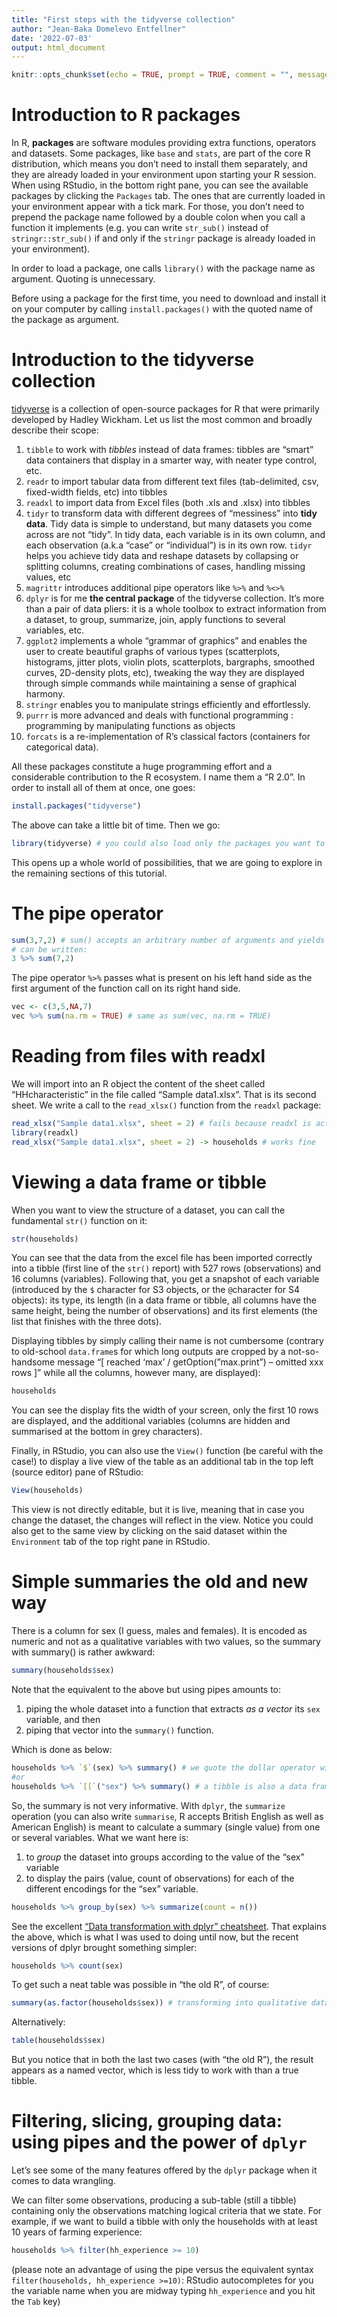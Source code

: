 ```yaml
---
title: "First steps with the tidyverse collection"
author: "Jean-Baka Domelevo Entfellner"
date: '2022-07-03'
output: html_document
---
```


```r
knitr::opts_chunk$set(echo = TRUE, prompt = TRUE, comment = "", message = FALSE)
```


# Introduction to R packages

In R, **packages** are software modules providing extra functions, operators and datasets. Some packages, like `base` and `stats`, are part of the core R distribution, which means you don't need to install them separately, and they are already loaded in your environment upon starting your R session. When using RStudio, in the bottom right pane, you can see the available packages by clicking the `Packages` tab. The ones that are currently loaded in your environment appear with a tick mark. For those, you don't need to prepend the package name followed by a double colon when you call a function it implements (e.g. you can write `str_sub()` instead of `stringr::str_sub()` if and only if the `stringr` package is already loaded in your environment).

In order to load a package, one calls `library()` with the package name as argument. Quoting is unnecessary.

Before using a package for the first time, you need to download and install it on your computer by calling `install.packages()` with the quoted name of the package as argument.

# Introduction to the tidyverse collection

[tidyverse](https://www.tidyverse.org/) is a collection of open-source packages for R that were primarily developed by Hadley Wickham. Let us list the most common and broadly describe their scope:

  1. `tibble` to work with *tibbles* instead of data frames: tibbles are "smart" data containers that display in a smarter way, with neater type control, etc.
  2. `readr` to import tabular data from different text files (tab-delimited, csv, fixed-width fields, etc) into tibbles
  3. `readxl` to import data from Excel files (both .xls and .xlsx) into tibbles
  4. `tidyr` to transform data with different degrees of "messiness" into **tidy data**. Tidy data is simple to understand, but many datasets you come across are not "tidy". In tidy data, each variable is in its own column, and each observation (a.k.a "case" or "individual") is in its own row. `tidyr` helps you achieve tidy data and reshape datasets by collapsing or splitting columns, creating combinations of cases, handling missing values, etc
  5. `magrittr` introduces additional pipe operators like `%>%` and `%<>%`
  5. `dplyr` is for me **the central package** of the tidyverse collection. It's more than a pair of data pliers: it is a whole toolbox to extract information from a dataset, to group, summarize, join, apply functions to several variables, etc.
  6. `ggplot2` implements a whole "grammar of graphics" and enables the user to create beautiful graphs of various types (scatterplots, histograms, jitter plots, violin plots, scatterplots, bargraphs, smoothed curves, 2D-density plots, etc), tweaking the way they are displayed through simple commands while maintaining a sense of graphical harmony.
  7. `stringr` enables you to manipulate strings efficiently and effortlessly.
  8. `purrr` is more advanced and deals with functional programming : programming by manipulating functions as objects
  9. `forcats` is a re-implementation of R's classical factors (containers for categorical data).
  
All these packages constitute a huge programming effort and a considerable contribution
to the R ecosystem. I name them a "R 2.0". In order to install all of them at once, one goes:

```r
install.packages("tidyverse")
```

The above can take a little bit of time. Then we go:

```r
library(tidyverse) # you could also load only the packages you want to use among those listed above, issuing one or several calls to library()
```

This opens up a whole world of possibilities, that we are going to explore in the remaining sections of this tutorial.

# The pipe operator

```r
sum(3,7,2) # sum() accepts an arbitrary number of arguments and yields their sum
# can be written:
3 %>% sum(7,2)
```

The pipe operator `%>%` passes what is present on his left hand side as the first argument of the function call on its right hand side.

```r
vec <- c(3,5,NA,7)
vec %>% sum(na.rm = TRUE) # same as sum(vec, na.rm = TRUE)
```


# Reading from files with readxl

We will import into an R object the content of the sheet called "HHcharacteristic" in the file called "Sample data1.xlsx". That is its second sheet. We write a call to the `read_xlsx()` function from the `readxl` package:

```r
read_xlsx("Sample data1.xlsx", sheet = 2) # fails because readxl is actually not loaded by default when one loads tidyverse, so we go:
library(readxl)
read_xlsx("Sample data1.xlsx", sheet = 2) -> households # works fine
```



# Viewing a data frame or tibble

When you want to view the structure of a dataset, you can call the fundamental `str()` function on it:
```r
str(households)
```

You can see that the data from the excel file has been imported correctly into a tibble (first line of the `str()` report) with 527 rows (observations) and 16 columns (variables). Following that, you get a snapshot of each variable (introduced by the `$` character for S3 objects, or the `@`character for S4 objects): its type, its length (in a data frame or tibble, all columns have the same height, being the number of observations) and its first elements (the list that finishes with the three dots).

Displaying tibbles by simply calling their name is not cumbersome (contrary to old-school `data.frame`s for which long outputs are cropped by a not-so-handsome message "[ reached 'max' / getOption("max.print") -- omitted xxx rows ]" while all the columns, however many, are displayed):

```r
households
```

You can see the display fits the width of your screen, only the first 10 rows are displayed, and the additional variables (columns are hidden and summarised at the bottom in grey characters).

Finally, in RStudio, you can also use the `View()` function (be careful with the case!) to display a live view of the table as an additional tab in the top left (source editor) pane of RStudio:

```r
View(households)
```

This view is not directly editable, but it is live, meaning that in case you change the dataset, the changes will reflect in the view. Notice you could also get to the same view by clicking on the said dataset within the `Environment` tab of the top right pane in RStudio.


# Simple summaries the old and new way

There is a column for sex (I guess, males and females). It is encoded as numeric and not as a qualitative variables with two values, so the summary with summary() is rather awkward:
```r
summary(households$sex)
```

Note that the equivalent to the above but using pipes amounts to:

  1. piping the whole dataset into a function that extracts *as a vector* its `sex` variable, and then
  2. piping that vector into the `summary()` function.
  
Which is done as below:

```r
households %>% `$`(sex) %>% summary() # we quote the dollar operator with backticks
#or
households %>% `[[`("sex") %>% summary() # a tibble is also a data frame, hence a list of variables (columns), and the double-bracket operator extracts as a vector its named element
```

So, the summary is not very informative. With `dplyr`, the `summarize` operation (you can also write `summarise`, R accepts British English as well as American English) is meant to calculate a summary (single value) from one or several variables. What we want here is:

  1. to *group* the dataset into groups according to the value of the "sex" variable
  2. to display the pairs (value, count of observations) for each of the different encodings for the "sex" variable.
  
```r
households %>% group_by(sex) %>% summarize(count = n())
```

See the excellent ["Data transformation with dplyr" cheatsheet](https://raw.githubusercontent.com/rstudio/cheatsheets/main/data-transformation.pdf). That explains the above, which is what I was used to doing until now, but the recent versions of dplyr brought something simpler:

```r
households %>% count(sex)
```


To get such a neat table was possible in "the old R", of course:
```r
summary(as.factor(households$sex)) # transforming into qualitative data so that the summary() yields counts instead of the usual descriptive stats summary with quartiles
```

Alternatively:

```r
table(households$sex)
```


But you notice that in both the last two cases (with "the old R"), the result appears as a named vector, which is less tidy to work with than a true tibble.


# Filtering, slicing, grouping data: using pipes and the power of `dplyr`

Let's see some of the many features offered by the `dplyr` package when it comes to data wrangling.

We can filter some observations, producing a sub-table (still a tibble) containing only the observations matching logical criteria that we state. For example, if we want to build a tibble with only the households with at least 10 years of farming experience:

```r
households %>% filter(hh_experience >= 10)

```

(please note an advantage of using the pipe versus the equivalent syntax `filter(households, hh_experience >=10)`: RStudio autocompletes for you the variable name when you are midway typing `hh_experience` and you hit the `Tab` key)


